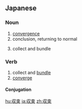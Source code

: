 ==Japanese==
{{ja-kanjitab|しゅう|そく|yomi=on}}

===Noun===
{{ja-noun|しゅうそく}}

# [[convergence]]
# conclusion, returning to normal
#: {{ja-usex|野田総理大臣が原発事故の'''収束'''を宣言した|^のだ ^そうり ^だいじん が げんぱつ じこ の '''しゅうそく''' を せんげん した|Prime Minister Noda declared the return to normal after the nuclear accident.}}
# collect and bundle

===Verb===
{{ja-verb-suru|しゅうそく}}

# collect and [[bundle]]
# [[converge]]

====Conjugation====
{{ja-suru|しゅうそく}}

[[hu:収束]]
[[ja:収束]]
[[zh:収束]]